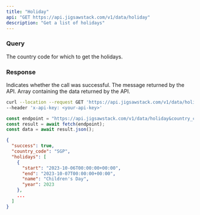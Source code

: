 ```yaml
---
title: "Holiday"
api: "GET https://api.jigsawstack.com/v1/data/holiday"
description: "Get a list of holidays"
---
```


### Query

<ParamField query="country_code" type="string" required>
  The country code for which to get the holidays.
</ParamField>

<Snippet file="header.mdx" />

### Response

<ResponseField name="success" type="boolean">
  Indicates whether the call was successful.
</ResponseField>

<ResponseField name="message" type="string">
  The message returned by the API.
</ResponseField>

<ResponseField name="data" type="JSON">
  Array containing the data returned by the API.
</ResponseField>

<RequestExample>

```bash cURL
curl --location --request GET 'https://api.jigsawstack.com/v1/data/holiday&country_code=SGP' \
--header 'x-api-key: <your-api-key>'
```

```javascript Node.js
const endpoint = "https://api.jigsawstack.com/v1/data/holiday&country_code=SGP";
const result = await fetch(endpoint);
const data = await result.json();
```

</RequestExample>

<ResponseExample>

```json Response
{
  "success": true,
  "country_code": "SGP",
  "holidays": [
    {
      "start": "2023-10-06T00:00:00+00:00",
      "end": "2023-10-07T00:00:00+00:00",
      "name": "Children's Day",
      "year": 2023
    },
    ...
  ]
}
```

</ResponseExample>
